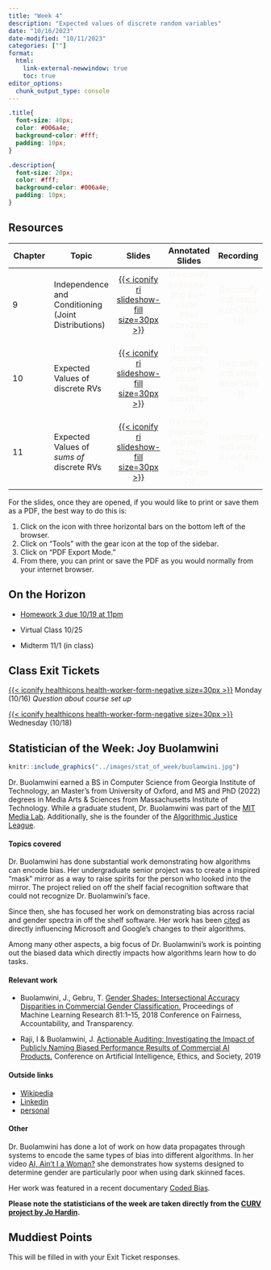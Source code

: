 ```yaml
---
title: "Week 4"
description: "Expected values of discrete random variables"
date: "10/16/2023"
date-modified: "10/11/2023"
categories: [""]
format: 
  html:
    link-external-newwindow: true
    toc: true
editor_options: 
  chunk_output_type: console
---
```


```css
.title{
  font-size: 40px;
  color: #006a4e;
  background-color: #fff;
  padding: 10px;
}

.description{
  font-size: 20px;
  color: #fff;
  background-color: #006a4e;
  padding: 10px;
}
```

## Resources

| Chapter | Topic                                               |                                                         Slides                                                         |                                  Annotated Slides                                  |                           Recording                           |
|---------------|---------------|:-------------:|:-------------:|:-------------:|
| 9       | Independence and Conditioning (Joint Distributions) |       [[{{< iconify ri slideshow-fill size=30px >}}](/slides/9_joint_distributions.qmd)]{style="color:#f8f5f0;"}       | [{{< iconify pepicons-pop pen-circle-filled size=29px >}}]{style="color:#f8f5f0;"} | [{{< iconify mdi video size=34px >}}]{style="color:#f8f5f0;"} |
| 10      | Expected Values of discrete RVs                     |        [[{{< iconify ri slideshow-fill size=30px >}}](/slides/10_Expected_Values.qmd)]{style="color:#f8f5f0;"}         | [{{< iconify pepicons-pop pen-circle-filled size=29px >}}]{style="color:#f8f5f0;"} | [{{< iconify mdi video size=34px >}}]{style="color:#f8f5f0;"} |
| 11      | Expected Values of *sums of* discrete RVs           | [[{{< iconify ri slideshow-fill size=30px >}}](/slides/11_Expected_Values_of_Sums_of_rvs.qmd)]{style="color:#f8f5f0;"} | [{{< iconify pepicons-pop pen-circle-filled size=29px >}}]{style="color:#f8f5f0;"} | [{{< iconify mdi video size=34px >}}]{style="color:#f8f5f0;"} |

For the slides, once they are opened, if you would like to print or save them as a PDF, the best way to do this is:

1.  Click on the icon with three horizontal bars on the bottom left of the browser.
2.  Click on "Tools" with the gear icon at the top of the sidebar.
3.  Click on "PDF Export Mode."
4.  From there, you can print or save the PDF as you would normally from your internet browser.

## On the Horizon

-   [Homework 3 due 10/19 at 11pm](/homework/HW3.qmd)

-   Virtual Class 10/25

-   Midterm 11/1 (in class)

## Class Exit Tickets

[[{{< iconify healthicons health-worker-form-negative size=30px >}}](https://forms.office.com/Pages/ResponsePage.aspx?id=V3lz4rj6fk2U9pvWr59xWFMopmPUjRtDiHLswhgacNhUMEJVQVc5Rjk2NkhGR0pQOVJQSzAzNlI2Ry4u)]{style="color:#f8f5f0;"} Monday (10/16) *Question about course set up*

[[{{< iconify healthicons health-worker-form-negative size=30px >}}](https://forms.office.com/Pages/ResponsePage.aspx?id=V3lz4rj6fk2U9pvWr59xWFMopmPUjRtDiHLswhgacNhUQlJaRE5FVTZCWDlSTlZYSVFSVzZSVEFFOS4u)]{style="color:#f8f5f0;"} Wednesday (10/18)

## Statistician of the Week: Joy Buolamwini

::: grid
::: g-col-4
```r
knitr::include_graphics("../images/stat_of_week/buolamwini.jpg")
```
:::

::: g-col-8
Dr. Buolamwini earned a BS in Computer Science from Georgia Institute of Technology, an Master's from University of Oxford, and MS and PhD (2022) degrees in Media Arts & Sciences from Massachusetts Institute of Technology. While a graduate student, Dr. Buolamwini was part of the <a href = "https://www.media.mit.edu/" target = "_blank">MIT Media Lab</a>. Additionally, she is the founder of the <a href = "https://www.ajl.org/" target = "_blank">Algorithmic Justice League</a>.
:::
:::

#### Topics covered

Dr. Buolamwini has done substantial work demonstrating how algorithms can encode bias. Her undergraduate senior project was to create a inspired "mask" mirror as a way to raise spirits for the person who looked into the mirror. The project relied on off the shelf facial recognition software that could not recognize Dr. Buolamwini's face.

Since then, she has focused her work on demonstrating bias across racial and gender spectra in off the shelf software. Her work has been <a href = "https://www.biometricupdate.com/202003/tech-giants-pressured-to-follow-google-in-removing-gender-labels-from-computer-vision-services" target = "_blank">cited</a> as directly influencing Microsoft and Google's changes to their algorithms.

Among many other aspects, a big focus of Dr. Buolamwini's work is pointing out the biased data which directly impacts how algorithms learn how to do tasks.

#### Relevant work

-   Buolamwini, J., Gebru, T. <a href = "https://proceedings.mlr.press/v81/buolamwini18a/buolamwini18a.pdf" target = "_blank">Gender Shades: Intersectional Accuracy Disparities in Commercial Gender Classification.</a> Proceedings of Machine Learning Research 81:1--15, 2018 Conference on Fairness, Accountability, and Transparency.

-   Raji, I & Buolamwini, J. <a href = "https://doi.org/10.1145/3306618.3314244" target = "_blank">Actionable Auditing: Investigating the Impact of Publicly Naming Biased Performance Results of Commercial AI Products.</a> Conference on Artificial Intelligence, Ethics, and Society, 2019

#### Outside links

-   [Wikipedia](https://en.wikipedia.org/wiki/Joy_Buolamwini)
-   [Linkedin](https://www.linkedin.com/in/buolamwini/)
-   [personal](https://www.poetofcode.com/)

#### Other

Dr. Buolamwini has done a lot of work on how data propagates through systems to encode the same types of bias into different algorithms. In her video <a href = "https://www.youtube.com/watch?v=QxuyfWoVV98" target = "_blank">AI, Ain't I a Woman?</a> she demonstrates how systems designed to determine gender are particularly poor when using dark skinned faces.

Her work was featured in a recent documentary <a href = "https://www.codedbias.com/" target = "_blank">Coded Bias</a>.

**Please note the statisticians of the week are taken directly from the [CURV project by Jo Hardin](https://hardin47.github.io/CURV/).**

## Muddiest Points

This will be filled in with your Exit Ticket responses.
